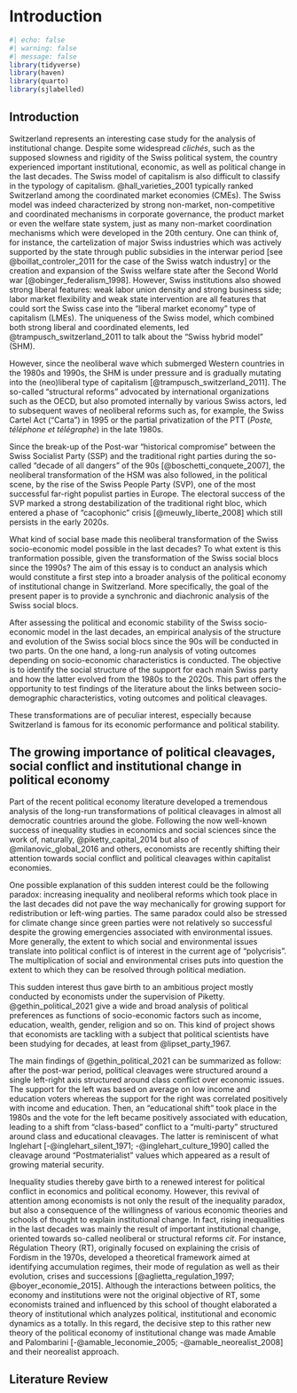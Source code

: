 # Introduction


```r
#| echo: false
#| warning: false
#| message: false
library(tidyverse)
library(haven)
library(quarto)
library(sjlabelled)

```


## Introduction

Switzerland represents an interesting case study for the analysis of institutional change. Despite some widespread *clichés*, such as the supposed slowness and rigidity of the Swiss political system, the country experienced important institutional, economic, as well as political change in the last decades. The Swiss model of capitalism is also difficult to classify in the typology of capitalism. @hall_varieties_2001 typically ranked Switzerland among the coordinated market economies (CMEs). The Swiss model was indeed characterized by strong non-market, non-competitive and coordinated mechanisms in corporate governance, the product market or even the welfare state system, just as many non-market coordination mechanisms which were developed in the 20th century. One can think of, for instance, the cartelization of major Swiss industries which was actively supported by the state through public subsidies in the interwar period [see @boillat_controler_2011 for the case of the Swiss watch industry] or the creation and expansion of the Swiss welfare state after the Second World war [@obinger_federalism_1998]. However, Swiss institutions also showed strong liberal features: weak labor union density and strong business side; labor market flexibility and weak state intervention are all features that could sort the Swiss case into the "liberal market economy" type of capitalism (LMEs). The uniqueness of the Swiss model, which combined both strong liberal and coordinated elements, led @trampusch_switzerland_2011 to talk about the "Swiss hybrid model" (SHM).

However, since the neoliberal wave which submerged Western countries in the 1980s and 1990s, the SHM is under pressure and is gradually mutating into the (neo)liberal type of capitalism [@trampusch_switzerland_2011]. The so-called "structural reforms" advocated by international organizations such as the OECD, but also promoted internally by various Swiss actors, led to subsequent waves of neoliberal reforms such as, for example, the Swiss Cartel Act ("Carta") in 1995 or the partial privatization of the PTT (*Poste, téléphone et télégraphe*) in the late 1980s.

Since the break-up of the Post-war "historical compromise" between the Swiss Socialist Party (SSP) and the traditional right parties during the so-called "decade of all dangers" of the 90s [@boschetti_conquete_2007], the neoliberal transformation of the HSM was also followed, in the political scene, by the rise of the Swiss People Party (SVP), one of the most successful far-right populist parties in Europe. The electoral success of the SVP marked a strong destabilization of the traditional right bloc, which entered a phase of "cacophonic" crisis [@meuwly_liberte_2008] which still persists in the early 2020s.

What kind of social base made this neoliberal transformation of the Swiss socio-economic model possible in the last decades? To what extent is this tranformation possible, given the transformation of the Swiss social blocs since the 1990s? The aim of this essay is to conduct an analysis which would constitute a first step into a broader analysis of the political economy of institutional change in Switzerland. More specifically, the goal of the present paper is to provide a synchronic and diachronic analysis of the Swiss social blocs.

After assessing the political and economic stability of the Swiss socio-economic model in the last decades, an empirical analysis of the structure and evolution of the Swiss social blocs since the 90s will be conducted in two parts. On the one hand, a long-run analysis of voting outcomes depending on socio-economic characteristics is conducted. The objective is to identify the social structure of the support for each main Swiss party and how the latter evolved from the 1980s to the 2020s. This part offers the opportunity to test findings of the literature about the links between socio-demographic characteristics, voting outcomes and political cleavages. 




These transformations are of peculiar interest, especially because Switzerland is famous for its economic performance and political stability.

## The growing importance of political cleavages, social conflict and institutional change in political economy

Part of the recent political economy literature developed a tremendous analysis of the long-run transformations of political cleavages in almost all democratic countries around the globe. Following the now well-known success of inequality studies in economics and social sciences since the work of, naturally, @piketty_capital_2014 but also of @milanovic_global_2016 and others, economists are recently shifting their attention towards social conflict and political cleavages within capitalist economies.

One possible explanation of this sudden interest could be the following paradox: increasing inequality and neoliberal reforms which took place in the last decades did not pave the way mechanically for growing support for redistribution or left-wing parties. The same paradox could also be stressed for climate change since green parties were not relatively so successful despite the growing emergencies associated with environmental issues. More generally, the extent to which social and environmental issues translate into political conflict is of interest in the current age of "polycrisis". The multiplication of social and environmental crises puts into question the extent to which they can be resolved through political mediation. 

This sudden interest thus gave birth to an ambitious project mostly conducted by economists under the supervision of Piketty. @gethin_political_2021 give a wide and broad analysis of political preferences as functions of socio-economic factors such as income, education, wealth, gender, religion and so on. This kind of project shows that economists are tackling with a subject that political scientists have been studying for decades, at least from @lipset_party_1967. 

The main findings of @gethin_political_2021 can be summarized as follow: after the post-war period, political cleavages were structured around a single left-right axis structured around class conflict over economic issues. The support for the left was based on average on low income and education voters whereas the support for the right was correlated positively with income and education. Then, an "educational shift" took place in the 1980s and the vote for the left became positively associated with education, leading to a shift from "class-based" conflict to a "multi-party" structured around class and educational cleavages. The latter is reminiscent of what Inglehart [-@inglehart_silent_1971; -@inglehart_culture_1990] called the cleavage around "Postmaterialist" values which appeared as a result of growing material security.

Inequality studies thereby gave birth to a renewed interest for political conflict in economics and political economy. However, this revival of attention among economists is not only the result of the inequality paradox, but also a consequence of the willingness of various economic theories and schools of thought to explain institutional change. In fact, rising inequalities in the last decades was mainly the result of important institutional change, oriented towards so-called neoliberal or structural reforms *cit*. For instance, Régulation Theory (RT), originally focused on explaining the crisis of Fordism in the 1970s, developed a theoretical framework aimed at identifying accumulation regimes, their mode of regulation as well as their evolution, crises and successions [@aglietta_regulation_1997; @boyer_economie_2015]. Although the interactions between politics, the economy and institutions were not the original objective of RT, some economists trained and influenced by this school of thought elaborated a theory of institutional which analyzes political, institutional and economic dynamics as a totally. In this regard, the decisive step to this rather new theory of the political economy of institutional change was made Amable and Palombarini [-@amable_leconomie_2005; -@amable_neorealist_2008] and their neorealist approach.



## Literature Review



